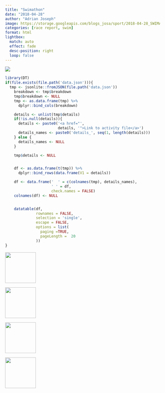 ```yaml
---
title: "Swimathon"
date: "2018-04-28"
author: "Adrian Joseph"
image: https://storage.googleapis.com/blogs_josa/sport/2018-04-28_SWIMATHON/img/00.png
categories: [race report, swim]
format: html
lightbox:
  match: auto
  effect: fade
  desc-position: right
  loop: false
---
```

![](https://storage.googleapis.com/blogs_josa/sport/2018-04-28_SWIMATHON/img/00.png)

```r
library(DT)
if(file.exists(file.path('data.json'))){
  tmp <- jsonlite::fromJSON(file.path('data.json'))
    breakdown <- tmp$breakdown
    tmp$breakdown <- NULL
    tmp <- as.data.frame(tmp) %>%
      dplyr::bind_cols(breakdown)

    details <- unlist(tmp$details)
    if(!is.null(details)){
      details <- paste0('<a href="',
                        details, '">Link to activity file</a>')
      details_names <- paste0('details_', seq(1, length(details)))
    } else {
      details_names <- NULL
    }

    tmp$details <- NULL


    df <- as.data.frame(t(tmp)) %>%
      dplyr::bind_rows(data.frame(V1 = details))

    df <- data.frame('  ' = c(colnames(tmp), details_names),
                     ' ' = df,
                     check.names = FALSE)
    colnames(df) <- NULL


    datatable(df,
              rownames = FALSE,
              selection = 'single',
              escape = FALSE,
              options = list(
                paging =TRUE,
                pageLength =  20
              ))
}
```





::: {layout-ncol=4}
![](https://storage.googleapis.com/blogs_josa/sport/2018-04-28_SWIMATHON/img/00.png){ width="100" group="hi" }

![](https://storage.googleapis.com/blogs_josa/sport/2018-04-28_SWIMATHON/img/01.png){ width="100" group="hi" }

![](https://storage.googleapis.com/blogs_josa/sport/2018-04-28_SWIMATHON/img/02.png){ width="100" group="hi" }

![](https://storage.googleapis.com/blogs_josa/sport/2018-04-28_SWIMATHON/img/03.jpg){ width="100" group="hi" }


:::
